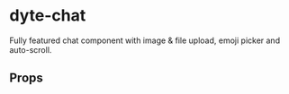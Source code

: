 # dyte-chat

Fully featured chat component with image & file upload, emoji picker and auto-scroll.

## Props

<PropsTable of="dyte-chat" />
